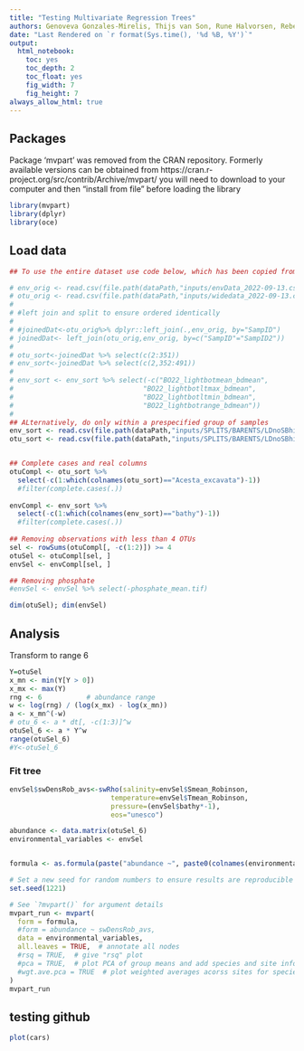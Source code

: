 ```yaml
---
title: "Testing Multivariate Regression Trees"
authors: Genoveva Gonzales-Mirelis, Thijs van Son, Rune Halvorsen, Rebecca Ross, Margaret Dolan
date: "Last Rendered on `r format(Sys.time(), '%d %B, %Y')`"
output: 
  html_notebook: 
    toc: yes
    toc_depth: 2
    toc_float: yes
    fig_width: 7
    fig_height: 7
always_allow_html: true 
---
```


## Packages
Package ‘mvpart’ was removed from the CRAN repository.
Formerly available versions can be obtained from
https://cran.r-project.org/src/contrib/Archive/mvpart/
you will need to download to your computer and then "install from file" before loading the library
```r
library(mvpart)
library(dplyr)
library(oce)
```

## Load data
```r

## To use the entire dataset use code below, which has been copied from "workflow_deepseaNiN_Start", blocks Data through Data cleaning

# env_orig <- read.csv(file.path(dataPath,"inputs/envData_2022-09-13.csv")) %>% as.data.frame
# otu_orig <- read.csv(file.path(dataPath,"inputs/widedata_2022-09-13.csv")) %>% as.data.frame
# 
# #left join and split to ensure ordered identically
# 
# #joinedDat<-otu_orig%>% dplyr::left_join(.,env_orig, by="SampID")
# joinedDat<- left_join(otu_orig,env_orig, by=c("SampID"="SampID2"))
# 
# otu_sort<-joinedDat %>% select(c(2:351))
# env_sort<-joinedDat %>% select(c(2,352:491))
# 
# env_sort <- env_sort %>% select(-c("BO22_lightbotmean_bdmean",
#                                "BO22_lightbotltmax_bdmean",
#                                "BO22_lightbotltmin_bdmean",
#                                "BO22_lightbotrange_bdmean"))
# 
## ALternatively, do only within a prespecified group of samples
env_sort <- read.csv(file.path(dataPath,"inputs/SPLITS/BARENTS/LDnoSBhi02_env_sort_2022-09-29.csv")) %>% as.data.frame
otu_sort <- read.csv(file.path(dataPath,"inputs/SPLITS/BARENTS/LDnoSBhi02_otu_sort_2022-09-29.csv")) %>% as.data.frame


## Complete cases and real columns
otuCompl <- otu_sort %>%
  select(-c(1:which(colnames(otu_sort)=="Acesta_excavata")-1)) 
  #filter(complete.cases(.))
  
envCompl <- env_sort %>%
  select(-c(1:which(colnames(env_sort)=="bathy")-1)) 
  #filter(complete.cases(.))
 
## Removing observations with less than 4 OTUs
sel <- rowSums(otuCompl[, -c(1:2)]) >= 4
otuSel <- otuCompl[sel, ]
envSel <- envCompl[sel, ]

## Removing phosphate
#envSel <- envSel %>% select(-phosphate_mean.tif)

dim(otuSel); dim(envSel)
```

## Analysis
Transform to range 6
```r
Y=otuSel
x_mn <- min(Y[Y > 0])
x_mx <- max(Y)
rng <- 6           # abundance range
w <- log(rng) / (log(x_mx) - log(x_mn))
a <- x_mn^(-w)
# otu_6 <- a * dt[, -c(1:3)]^w
otuSel_6 <- a * Y^w
range(otuSel_6)
#Y<-otuSel_6
```

### Fit tree
```r
envSel$swDensRob_avs<-swRho(salinity=envSel$Smean_Robinson,
                         temperature=envSel$Tmean_Robinson,
                         pressure=(envSel$bathy*-1),
                         eos="unesco")

abundance <- data.matrix(otuSel_6)
environmental_variables <- envSel


formula <- as.formula(paste("abundance ~", paste0(colnames(environmental_variables), collapse="+")))

# Set a new seed for random numbers to ensure results are reproducible
set.seed(1221)

# See `?mvpart()` for argument details
mvpart_run <- mvpart(
  form = formula,
  #form = abundance ~ swDensRob_avs,
  data = environmental_variables,
  all.leaves = TRUE,  # annotate all nodes
  #rsq = TRUE,  # give "rsq" plot
  #pca = TRUE,  # plot PCA of group means and add species and site information
  #wgt.ave.pca = TRUE  # plot weighted averages acorss sites for species
)
mvpart_run
```


## testing github
```r
plot(cars)
```
